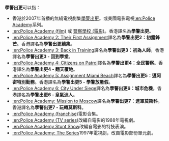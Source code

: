 {{Link style|time=2015-12-13T13:16:31+00:00}}
'''學警出更'''可以指：
*香港於2007年首播的無綫電視劇集[[學警出更|學警出更]]。或美國電影電視[[:en:Police_Academy|:en:Police Academy]]系列。
*[[:en:Police_Academy_(film)|:en:Police Academy (film)]] 或 [[警察學校_(電影)|警察學校 (電影)]]。香港譯名為'''學警出更'''。
*[[:en:Police_Academy_2:_Their_First_Assignment|:en:Police Academy 2: Their First Assignment]]譯名為'''學警出更2：初露鋒芒'''。香港譯名為'''學警出更續集'''。
*[[:en:Police_Academy_3:_Back_in_Training|:en:Police Academy 3: Back in Training]]譯名為'''學警出更3：初為人師'''。香港譯名為'''學警出更3 - 回到學堂'''。
*[[:en:Police_Academy_4:_Citizens_on_Patrol|:en:Police Academy 4: Citizens on Patrol]]譯名為'''學警出更4：全民警察'''。香港譯名為'''學警出更4 - 翻天覆地'''。
*[[:en:Police_Academy_5:_Assignment_Miami_Beach|:en:Police Academy 5: Assignment Miami Beach]]譯名為'''學警出更5：邁阿密特別勤務'''。香港譯名為'''學警出更5 - 學警放暑假'''。
*[[:en:Police_Academy_6:_City_Under_Siege|:en:Police Academy 6: City Under Siege]]譯名為'''學警出更6：城市危機'''。香港譯名為'''學警出更6 - 皇氣迫人'''。
*[[:en:Police_Academy:_Mission_to_Moscow|:en:Police Academy: Mission to Moscow]]譯名為'''學警出更7：進軍莫斯科'''。香港譯名為'''學警出更7 - 玩轉莫斯科'''。
*[[:en:Police_Academy_(franchise)|:en:Police Academy (franchise)]]電影合集。
*[[:en:Police_Academy_(TV_series)|:en:Police Academy (TV series)]]改編自電影的1988年電視劇。
*[[:en:Police_Academy_Stunt_Show|:en:Police Academy Stunt Show]]改編自電影的特技表演。
*[[:en:Police_Academy:_The_Series|:en:Police Academy: The Series]]1997年電視劇，改自電影部份單元劇。

{{disambig|Cat=四字作品消歧義}}